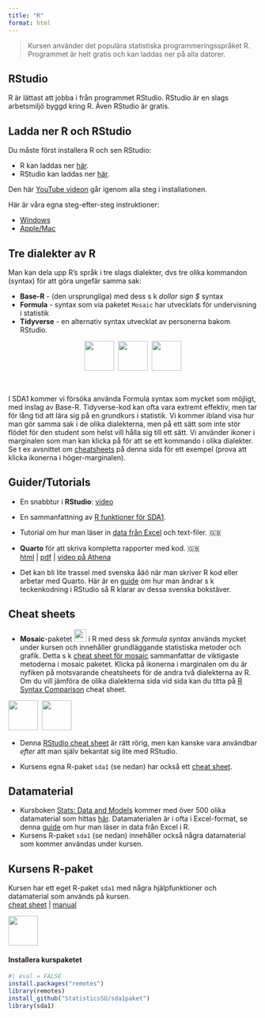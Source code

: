 ```yaml
---
title: "R"
format: html
---
```


> Kursen använder det populära statistiska programmeringsspråket R. Programmet är helt gratis och kan laddas ner på alla datorer.

## RStudio

R är lättast att jobba i från programmet RStudio. RStudio är en slags arbetsmiljö byggd kring R. Även RStudio är gratis.

## Ladda ner R och RStudio

Du måste först installera R och sen RStudio:

-   R kan laddas ner [här](https://ftp.acc.umu.se/mirror/CRAN/).
-   RStudio kan laddas ner [här](https://www.rstudio.com/products/rstudio/download/#download).

Den här [YouTube videon](https://youtu.be/TFGYlKvQEQ4) går igenom alla steg i installationen.

Här är våra egna steg-efter-steg instruktioner:

- [Windows](/R/InstallR/installR_windows.qmd)
- [Apple/Mac](/R/InstallR/installR_mac.qmd)

## Tre dialekter av R

Man kan dela upp R's språk i tre slags dialekter, dvs tre olika kommandon (syntax) för att göra ungefär samma sak:

-   **Base-R** - (den ursprungliga) med dess s k *dollar sign $* syntax
-   **Formula** - syntax som via paketet `Mosaic` har utvecklats för undervisning i statistik
-   **Tidyverse** - en alternativ syntax utvecklat av personerna bakom RStudio.

<center>
[![](misc/hexagons/figs/base_r_hexagon.svg){width="60"}](R/cheatsheets/base-r_cheat_sheet.pdf)&nbsp; [![](misc/hexagons/figs/mosaic_hexagon.svg){width="60"}](R/cheatsheets/mosaic_cheatsheet_gf.pdf)&nbsp; [![](misc/hexagons/figs/tidyverse_hexagon.svg){width="60"}](R/cheatsheets/ggplot2_cheatsheet.pdf)
</center>
<br>

I SDA1 kommer vi försöka använda Formula syntax som mycket som möjligt, med inslag av Base-R. Tidyverse-kod kan ofta vara extremt effektiv, men tar för lång tid att lära sig på en grundkurs i statistik. Vi kommer ibland visa hur man gör samma sak i de olika dialekterna, men på ett sätt som inte stör flödet för den student som helst vill hålla sig till ett sätt. Vi använder ikoner i marginalen som man kan klicka på för att se ett kommando i olika dialekter. Se t ex avsnittet om [cheatsheets](#cheat-sheets) på denna sida för ett exempel (prova att klicka ikonerna i höger-marginalen).

## Guider/Tutorials

-   En snabbtur i **RStudio**: [video]()

-   En sammanfattning av [R funktioner för SDA1](/R/Rcommands.html).

-   Tutorial om hur man läser in [data från Excel](/tutorials/ReadingDataFromFile/ReadingDataFromFile.html) och text-filer. 🇬🇧

-   **Quarto** för att skriva kompletta rapporter med kod. 🇬🇧\
    [html](/tutorials/Quarto/Intro2Quarto.html) \| [pdf](/tutorials/Quarto/Intro2Quarto.pdf) \| [video på Athena](https://athena.itslearning.com/ContentArea/ContentArea.aspx?LocationID=18157&LocationType=1&ElementID=2197031)
-   Det kan bli lite trassel med svenska åäö när man skriver R kod eller arbetar med Quarto. Här är en [guide](R/svenska_vokaler.pdf) om hur man ändrar s k teckenkodning i RStudio så R klarar av dessa svenska bokstäver.

## Cheat sheets

-   **Mosaic**-paketet [![](misc/hexagons/figs/mosaic_hexagon.svg){width="25"}](/R/cheatsheets/mosaic_cheatsheet_gf.pdf)  i R med dess sk *formula syntax* används mycket under kursen och innehåller grundläggande statistiska metoder och grafik. Detta s k [cheat sheet för mosaic](https://github.com/mlaviolet/Mosaic-cheatsheets/raw/master/mosaic-cheatsheet-gf.pdf) sammanfattar de viktigaste metoderna i mosaic paketet. Klicka på ikonerna i marginalen om du är nyfiken på motsvarande cheatsheets för de andra två dialekterna av R. Om du vill jämföra de olika dialekterna sida vid sida kan du titta på [R Syntax Comparison](/R/cheatsheets/FormulaVsTidySyntax-cheatsheet.pdf) cheat sheet.

::: column-margin
[![](misc/hexagons/figs/base_r_hexagon.svg){width="60"}](/R/cheatsheets/base-r_cheat_sheet.pdf)&nbsp; [![](misc/hexagons/figs/tidyverse_hexagon.svg){width="60"}](/R/cheatsheets/ggplot2_cheatsheet.pdf)
:::

- Denna [RStudio cheat sheet](/R/cheatsheets/rstudio-ide_cheatsheet.pdf) är rätt rörig, men kan kanske vara användbar *efter* att man själv bekantat sig lite med RStudio.

- Kursens egna R-paket `sda1` (se nedan) har också ett [cheat sheet](R/cheatsheets/sda1_cheatsheet.pdf).

## Datamaterial

- Kursboken [Stats: Data and Models](https://nordics.pearson.com/products/stats-data-and-models-5th-global-edition-e-book?variant=42945920630933) kommer med över 500 olika datamaterial som hittas [här](https://media.pearsoncmg.com/intl/ge/2021/cws/ge_deveaux_stats_5/statdm5d_datasets.html). Datamaterialen är i ofta i Excel-format, se denna [guide](/tutorials/ReadingDataFromFile/ReadingDataFromFile.html) om hur man läser in data från Excel i R.
- Kursens R-paket `sda1` (se nedan) innehåller också några datamaterial som kommer användas under kursen.

## Kursens R-paket

Kursen har ett eget R-paket `sda1` med några hjälpfunktioner och datamaterial som används på kursen.\
[cheat sheet](R/cheatsheets/sda1_cheatsheet.pdf) | [manual](https://github.com/StatisticsSU/sda1paket/raw/main/sda1_0.0.1.pdf)

::: column-margin
[![](misc/hexagons/figs/sda1paketlogo.svg){fig-alt="sda1 kurspaket för R" fig-align="center" width="60"}](https://github.com/StatisticsSU/sda1paket)
:::

#### Installera kurspaketet

```r
#| eval = FALSE
install.packages("remotes") 
library(remotes)
install_github("StatisticsSU/sda1paket") 
library(sda1)
```



